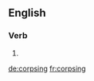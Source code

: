 ==English==

===Verb===
{{head|en}}

# {{present participle of|corpse}}

[[de:corpsing]]
[[fr:corpsing]]
